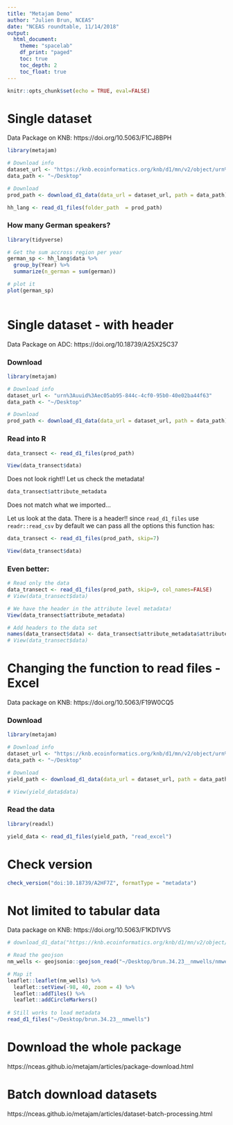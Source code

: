 ```yaml
---
title: "Metajam Demo"
author: "Julien Brun, NCEAS"
date: "NCEAS roundtable, 11/14/2018"
output: 
  html_document:
    theme: "spacelab"
    df_print: "paged"
    toc: true
    toc_depth: 2
    toc_float: true
---
```


```r
knitr::opts_chunk$set(echo = TRUE, eval=FALSE)
```


# Single dataset

Data Package on KNB: https://doi.org/10.5063/F1CJ8BPH

```r
library(metajam)

# Download info
dataset_url <- "https://knb.ecoinformatics.org/knb/d1/mn/v2/object/urn%3Auuid%3A7fc6f6db-c5ea-426a-a743-1f2edafb43b8"
data_path <- "~/Desktop"

# Download
prod_path <- download_d1_data(data_url = dataset_url, path = data_path)
```

```r
hh_lang <- read_d1_files(folder_path  = prod_path)
```

### How many German speakers?

```r
library(tidyverse)

# Get the sum accross region per year
german_sp <- hh_lang$data %>% 
  group_by(Year) %>% 
  summarize(n_german = sum(german))

# plot it                                           
plot(german_sp)                                              
                                               
```


# Single dataset - with header

Data Package on ADC: https://doi.org/10.18739/A25X25C37

### Download

```r
library(metajam)

# Download info
dataset_url <- "urn%3Auuid%3Aec05ab95-844c-4cf0-95b0-40e02ba44f63"
data_path <- "~/Desktop"

# Download
prod_path <- download_d1_data(data_url = dataset_url, path = data_path)
```

### Read into R

```r
data_transect <- read_d1_files(prod_path)
```

```r
View(data_transect$data)
```

Does not look right!! Let us check the metadata!

```r
data_transect$attribute_metadata
```

Does not match what we imported...

Let us look at the data. There is a header!! since `read_d1_files` use `readr::read_csv` by default we can pass all the options this function has:

```r
data_transect <- read_d1_files(prod_path, skip=7)

View(data_transect$data)
```

### Even better:

```r
# Read only the data
data_transect <- read_d1_files(prod_path, skip=9, col_names=FALSE)
# View(data_transect$data)

# We have the header in the attribute level metadata!
View(data_transect$attribute_metadata)

# Add headers to the data set
names(data_transect$data) <- data_transect$attribute_metadata$attributeName
# View(data_transect$data)
```

# Changing the function to read files - Excel

Data package on KNB: https://doi.org/10.5063/F19W0CQ5

### Download

```r
library(metajam)

# Download info
dataset_url <- "https://knb.ecoinformatics.org/knb/d1/mn/v2/object/urn%3Auuid%3Ab04cd4ce-ee5f-416a-89d4-83ac80180a26"
data_path <- "~/Desktop"

# Download
yield_path <- download_d1_data(data_url = dataset_url, path = data_path)

# View(yield_data$data)
```

### Read the data 

```r
library(readxl)

yield_data <- read_d1_files(yield_path, "read_excel")

```

# Check version

```r
check_version("doi:10.18739/A2HF7Z", formatType = "metadata")
```

# Not limited to tabular data

Data package on KNB: https://doi.org/10.5063/F1KD1VVS

```r

# download_d1_data("https://knb.ecoinformatics.org/knb/d1/mn/v2/object/karakoenig.31.1", "~/Desktop")

# Read the geojson
nm_wells <- geojsonio::geojson_read("~/Desktop/brun.34.23__nmwells/nmwellsNA.json", what="sp")

# Map it
leaflet::leaflet(nm_wells) %>%
  leaflet::setView(-98, 40, zoom = 4) %>%
  leaflet::addTiles() %>% 
  leaflet::addCircleMarkers()
  
# Still works to load metadata
read_d1_files("~/Desktop/brun.34.23__nmwells")
```
# Download the whole package

https://nceas.github.io/metajam/articles/package-download.html


# Batch download datasets

https://nceas.github.io/metajam/articles/dataset-batch-processing.html





